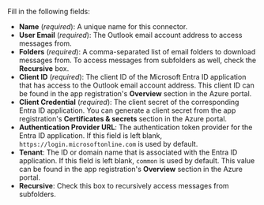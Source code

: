 Fill in the following fields:

- **Name** (_required_): A unique name for this connector.
- **User Email** (_required_): The Outlook email account address to access messages from.
- **Folders** (_required_): A comma-separated list of email folders to download messages from. To access messages from subfolders as well, check the **Recursive** box.
- **Client ID** (_required_): The client ID of the Microsoft Entra ID application that has access to the Outlook email account address. This client ID can be found in the app registration's **Overview** section in the Azure portal.
- **Client Credential** (_required_): The client secret of the corresponding Entra ID application. You can generate a client secret from the app registration's **Certificates & secrets** section in the Azure portal.
- **Authentication Provider URL**: The authentication token provider for the Entra ID application. If this field is left blank, `https://login.microsoftonline.com` is used by default.
- **Tenant**: The ID or domain name that is associated with the Entra ID application. If this field is left blank, `common` is used by default. This value can be found in the app registration's **Overview** section in the Azure portal.
- **Recursive**: Check this box to recursively access messages from subfolders.